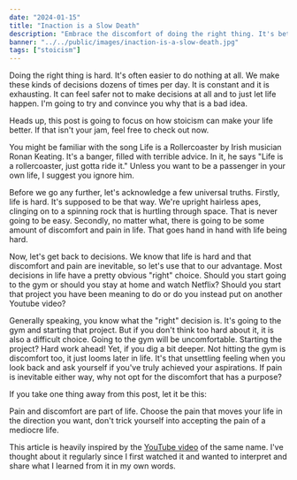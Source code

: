 ```yaml
---
date: "2024-01-15"
title: "Inaction is a Slow Death"
description: "Embrace the discomfort of doing the right thing. It's better than the discomfort of a mediocre life."
banner: "../../public/images/inaction-is-a-slow-death.jpg"
tags: ["stoicism"]
---
```


Doing the right thing is hard. It's often easier to do nothing at all. We make these kinds of decisions dozens of times per day. It is constant and it is exhausting. It can feel safer not to make decisions at all and to just let life happen. I'm going to try and convince you why that is a bad idea.

Heads up, this post is going to focus on how stoicism can make your life better. If that isn't your jam, feel free to check out now.

You might be familiar with the song Life is a Rollercoaster by Irish musician Ronan Keating. It's a banger, filled with terrible advice. In it, he says "Life is a rollercoaster, just gotta ride it." Unless you want to be a passenger in your own life, I suggest you ignore him.

Before we go any further, let's acknowledge a few universal truths. Firstly, life is hard. It's supposed to be that way. We're upright hairless apes, clinging on to a spinning rock that is hurtling through space. That is never going to be easy. Secondly, no matter what, there is going to be some amount of discomfort and pain in life. That goes hand in hand with life being hard.

Now, let's get back to decisions. We know that life is hard and that discomfort and pain are inevitable, so let's use that to our advantage. Most decisions in life have a pretty obvious "right" choice. Should you start going to the gym or should you stay at home and watch Netflix? Should you start that project you have been meaning to do or do you instead put on another Youtube video?

Generally speaking, you know what the "right" decision is. It's going to the gym and starting that project. But if you don't think too hard about it, it is also a difficult choice. Going to the gym will be uncomfortable. Starting the project? Hard work ahead! Yet, if you dig a bit deeper. Not hitting the gym is discomfort too, it just looms later in life. It's that unsettling feeling when you look back and ask yourself if you've truly achieved your aspirations. If pain is inevitable either way, why not opt for the discomfort that has a purpose?

If you take one thing away from this post, let it be this:

Pain and discomfort are part of life. Choose the pain that moves your life in the direction you want, don't trick yourself into accepting the pain of a mediocre life.

This article is heavily inspired by the [YouTube video](https://www.youtube.com/watch?v=RIVVQkZtnAU) of the same name. I've thought about it regularly since I first watched it and wanted to interpret and share what I learned from it in my own words.
